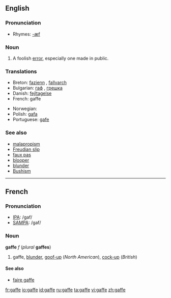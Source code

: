 ==English==

===Pronunciation===
*Rhymes: [[Rhymes:English:-æf|-æf]]

===Noun===
{{en-noun}}
# A foolish [[error]], especially one made in public.

===Translations===
{{trans-top|a foolish error, especially one made in public}}
*Breton: [[fazienn]] {{f}}, [[fallvarch]] {{m}}
*Bulgarian: [[гаф]] {{m}}, [[грешка]] {{f}}
*Danish: [[fejltagelse]]
*French: gaffe {{f}}
{{trans-mid}}
*Norwegian: {{t-|no|brøler|m}}
*Polish: [[gafa]] {{f}}
*Portuguese: [[gafe]]
{{trans-bottom}}

===See also===
*[[malapropism]]
*[[Freudian slip]]
*[[faux pas]]
*[[blooper]]
*[[blunder]]
*[[Bushism]]

----
==French==

===Pronunciation===
*[[w:IPA|IPA]]: /ɡaf/
*[[w:SAMPA|SAMPA]]: /gaf/

===Noun===
'''gaffe''' ''f'' (''plural'' '''gaffes''')

# gaffe, [[blunder]], [[goof-up]] (''North American''), [[cock-up]] (''British'')

====See also====
*[[faire gaffe]]

[[fr:gaffe]]
[[io:gaffe]]
[[id:gaffe]]
[[ru:gaffe]]
[[ta:gaffe]]
[[vi:gaffe]]
[[zh:gaffe]]
